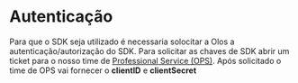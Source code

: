 # Autenticação

Para que o SDK seja utilizado é necessaria solocitar a Olos a autenticação/autorização do SDK. Para solicitar as chaves de SDK abrir um ticket para o nosso time de [Professional Service (OPS)](https://support.olos.com.br/a/catalog/request-items?search=ops). Após solicitado o time de OPS vai fornecer o **clientID** e **clientSecret**
